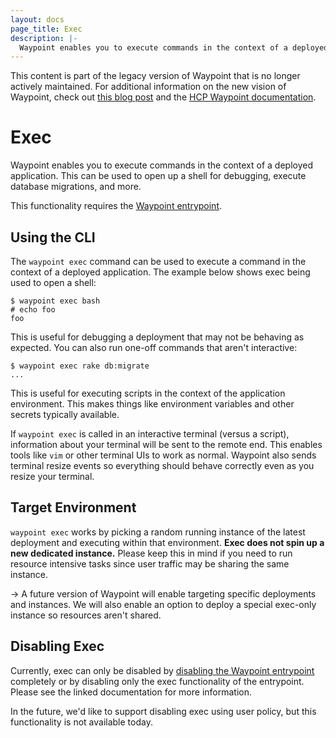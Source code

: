```yaml
---
layout: docs
page_title: Exec
description: |-
  Waypoint enables you to execute commands in the context of a deployed application. This can be used to open up a shell for debugging, execute database migrations, and more.
---
```


<Warning>

This content is part of the legacy version of Waypoint that is no longer actively maintained. For additional information on the new vision of Waypoint, check out [this blog post](https://www.hashicorp.com/blog/a-new-vision-for-hcp-waypoint) and the [HCP Waypoint documentation](/hcp/docs/waypoint).

</Warning>

# Exec

Waypoint enables you to execute commands in the context of a deployed application.
This can be used to open up a shell for debugging, execute database migrations,
and more.

This functionality requires the [Waypoint entrypoint](/waypoint/docs/entrypoint).

## Using the CLI

The `waypoint exec` command can be used to execute a command in the context
of a deployed application. The example below shows exec being used to open a
shell:

```shell-session
$ waypoint exec bash
# echo foo
foo
```

This is useful for debugging a deployment that may not be behaving as
expected. You can also run one-off commands that aren't interactive:

```shell-session
$ waypoint exec rake db:migrate
...
```

This is useful for executing scripts in the context of the application
environment. This makes things like environment variables and other secrets
typically available.

If `waypoint exec` is called in an interactive terminal (versus a script),
information about your terminal will be sent to the remote end. This enables
tools like `vim` or other terminal UIs to work as normal. Waypoint also
sends terminal resize events so everything should behave correctly even as you
resize your terminal.

## Target Environment

`waypoint exec` works by picking a random running instance of the latest
deployment and executing within that environment. **Exec does not spin up
a new dedicated instance.** Please keep this in mind if you need to run
resource intensive tasks since user traffic may be sharing the same instance.

-> A future version of Waypoint will enable targeting specific deployments
and instances. We will also enable an option to deploy a special exec-only
instance so resources aren't shared.

## Disabling Exec

Currently, exec can only be disabled by
[disabling the Waypoint entrypoint](/waypoint/docs/entrypoint/disable) completely
or by disabling only the exec functionality of the entrypoint. Please see
the linked documentation for more information.

In the future, we'd like to support disabling exec using user policy, but
this functionality is not available today.
